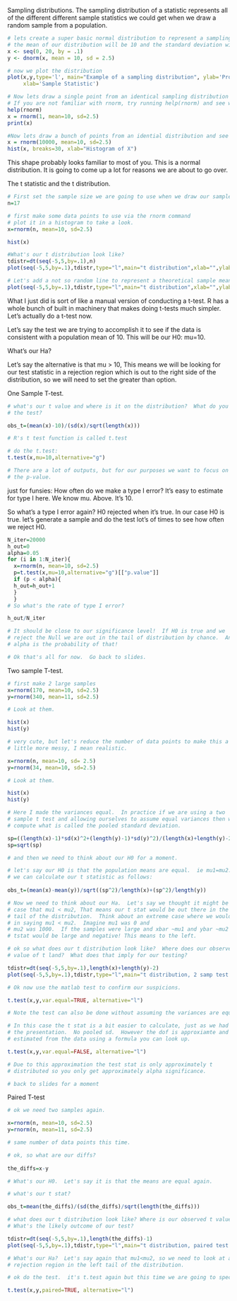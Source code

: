 Sampling distributions. 
The sampling distribution of a statistic represents all of the different different sample statistics we could get when we draw a random sample from a population. 
```r
# lets create a super basic normal distribution to represent a sampling distribution.
# the mean of our distribution will be 10 and the standard deviation will be 2.5. 
x <- seq(0, 20, by = .1)
y <- dnorm(x, mean = 10, sd = 2.5)

# now we plot the distribution
plot(x,y,type='l', main="Example of a sampling distribution", ylab='Probability',
     xlab='Sample Statistic')

# Now lets draw a single point from an identical sampling distribution using the rnorm function
# If you are not familiar with rnorm, try running help(rnorm) and see what comes up
help(rnorm)
x = rnorm(1, mean=10, sd=2.5)
print(x)

#Now lets draw a bunch of points from an idential distribution and see what they look like using the hist function. 
x = rnorm(10000, mean=10, sd=2.5)
hist(x, breaks=30, xlab="Histogram of X")
```
This shape probably looks familiar to most of you. This is a normal distribution. It is going to come up a lot for reasons we are about to go over. 


The t statistic and the t distribution. 
```r
# First set the sample size we are going to use when we draw our sample. 
n=17

# first make some data points to use via the rnorm command
# plot it in a histogram to take a look.
x=rnorm(n, mean=10, sd=2.5)

hist(x)

#What's our t distribution look like?
tdistr=dt(seq(-5,5,by=.1),n)
plot(seq(-5,5,by=.1),tdistr,type="l",main="t distribution",xlab="",ylab="")

# Let's add a not so random line to represent a theoretical sample mean. 
plot(seq(-5,5,by=.1),tdistr,type="l",main="t distribution",xlab="",ylab="")+abline(v=1.75, col='red')
```
What I just did is sort of like a manual version of conducting a t-test. R has a whole bunch of built in machinery that makes doing t-tests much simpler. Let's actually do a t-test now. 

Let's say the test we are trying to accomplish it to see if the data is
consistent with a population mean of 10.  This will be our H0: mu=10.

What's our Ha?  
  
Let's say the alternative is that mu > 10, This means we will be looking
for our test statistic in a rejection region which is out to the right
side of the distribution, so we will need to set the greater than option.

One Sample T-test. 

```r
# what's our t value and where is it on the distribution?  What do you predict for the result of
# the test?

obs_t=(mean(x)-10)/(sd(x)/sqrt(length(x)))

# R's t test function is called t.test

# do the t.test:
t.test(x,mu=10,alternative="g")

# There are a lot of outputs, but for our purposes we want to focus on 
# the p-value. 
```
just for funsies:  How often do we make a type I error?  It's
easy to estimate for type I here.  We know mu.  Above. It's 10.

So what's a type I error again?  H0 rejected when it's true.
In our case H0 is true.
let's generate a sample and do the test lot's of times to see how often
we reject H0.
```r
N_iter=20000
h_out=0
alpha=0.05
for (i in 1:N_iter){
  x=rnorm(n, mean=10, sd=2.5)
  p=t.test(x,mu=10,alternative="g")[["p.value"]]
  if (p < alpha){
  h_out=h_out+1
  }
  }
# So what's the rate of type I error?

h_out/N_iter

# It should be close to our significance level!  If H0 is true and we
# reject the Null we are out in the tail of distribution by chance.  And
# alpha is the probability of that!

# Ok that's all for now.  Go back to slides.
```
Two sample T-test.
```r

# first make 2 large samples
x=rnorm(170, mean=10, sd=2.5)
y=rnorm(340, mean=11, sd=2.5)

# Look at them.

hist(x)
hist(y)

# very cute, but let's reduce the number of data points to make this a
# little more messy, I mean realistic.

x=rnorm(n, mean=10, sd= 2.5)
y=rnorm(34, mean=10, sd=2.5)

# Look at them.

hist(x)
hist(y)
```
```r

# Here I made the variances equal.  In practice if we are using a two
# sample t test and allowing ourselves to assume equal variances then we
# compute what is called the pooled standard deviation.  

sp=((length(x)-1)*sd(x)^2+(length(y)-1)*sd(y)^2)/(length(x)+length(y)-2)
sp=sqrt(sp)

# and then we need to think about our H0 for a moment.

# let's say our H0 is that the population means are equal.  ie mu1=mu2.  So
# we can calculate our t statistic as follows:
  
obs_t=(mean(x)-mean(y))/sqrt((sp^2)/length(x)+(sp^2)/length(y))

# Now we need to think about our Ha.  Let's say we thought it might be the
# case that mu1 < mu2, That means our t stat would be out there in the left
# tail of the distribution.  Think about an extreme case where we would feel confident
# in saying mu1 < mu2.  Imagine mu1 was 0 and
# mu2 was 1000.  If the samples were large and xbar ~mu1 and ybar ~mu2 then
# tstat would be large and negative! This means to the left.

# ok so what does our t distribution look like?  Where does our observed
# value of t land?  What does that imply for our testing?

tdistr=dt(seq(-5,5,by=.1),length(x)+length(y)-2)
plot(seq(-5,5,by=.1),tdistr,type="l",main="t distribution, 2 samp test example",xlab="",ylab="")

# Ok now use the matlab test to confirm our suspicions.

t.test(x,y,var.equal=TRUE, alternative="l")

# Note the test can also be done without assuming the variances are equal

# In this case the t stat is a bit easier to calculate, just as we had in
# the presentation.  No pooled sd.  However the dof is approxiamte and is
# estimated from the data using a formula you can look up.

t.test(x,y,var.equal=FALSE, alternative="l")

# Due to this approximation the test stat is only approximately t
# distributed so you only get approximately alpha significance.

# back to slides for a moment
```
Paired T-test
```r
# ok we need two samples again.

x=rnorm(n, mean=10, sd=2.5)
y=rnorm(n, mean=11, sd=2.5)

# same number of data points this time.

# ok, so what are our diffs?
  
the_diffs=x-y

# What's our H0.  Let's say it is that the means are equal again.

# what's our t stat?

obs_t=mean(the_diffs)/(sd(the_diffs)/sqrt(length(the_diffs)))

# what does our t distribution look like? Where is our observed t value?
# What's the likely outcome of our test?

tdistr=dt(seq(-5,5,by=.1),length(the_diffs)-1)
plot(seq(-5,5,by=.1),tdistr,type="l",main="t distribution, paired test example",xlab="",ylab="")

# What's our Ha?  Let's say again that mu1<mu2, so we need to look at a
# rejection region in the left tail of the distribution.

# ok do the test.  it's t.test again but this time we are going to specify that they are paired. 

t.test(x,y,paired=TRUE, alternative="l")
```

